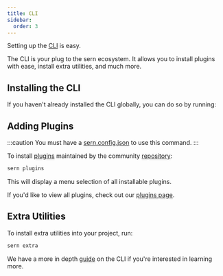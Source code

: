 ```yaml
---
title: CLI
sidebar:
  order: 3
---
```


Setting up the [CLI](https://github.com/sern-handler/cli) is easy.

The CLI is your plug to the sern ecosystem. It allows you to install plugins with ease, install extra utilities, and much more.

## Installing the CLI

If you haven't already installed the CLI globally, you can do so by running:


<PackageManagers command="add" text="-g @sern/cli"/>

## Adding Plugins

:::caution
You must have a [sern.config.json](../good-to-know.md#sernconfigjson) to use this command.
:::

To install [plugins](../plugins) maintained by the community [repository](https://github.com/sern-handler/awesome-plugins):

```sh
sern plugins
```

This will display a menu selection of all installable plugins.

If you'd like to view all plugins, check out our [plugins page](../../../plugins).

## Extra Utilities

To install extra utilities into your project, run:

```sh
sern extra
```

We have a more in depth [guide](../../../cli/about) on the CLI if you're interested in learning more.
